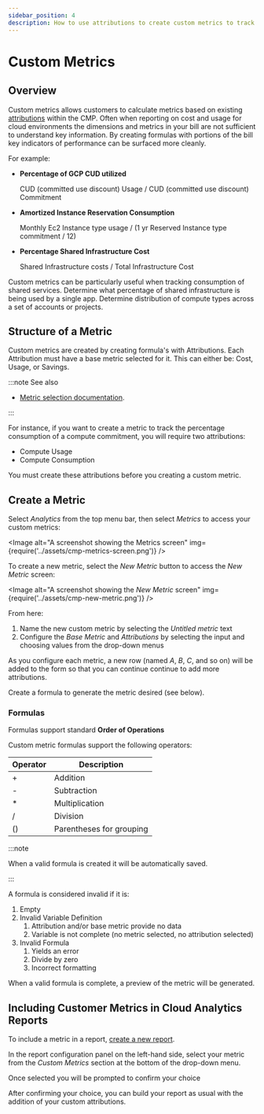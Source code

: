 ```yaml
---
sidebar_position: 4
description: How to use attributions to create custom metrics to track and report on KPIs for your cloud
---
```


# Custom Metrics

## Overview

Custom metrics allows customers to calculate metrics based on existing [attributions](attributing-cloud-spend.mdx) within the CMP. Often when reporting on cost and usage for cloud environments the dimensions and metrics in your bill are not sufficient to understand key information. By creating formulas with portions of the bill key indicators of performance can be surfaced more cleanly.

For example:

- **Percentage of GCP CUD utilized**

  CUD (committed use discount) Usage / CUD (committed use discount) Commitment

- **Amortized Instance Reservation Consumption**

  Monthly Ec2 Instance type usage / (1 yr Reserved Instance type commitment / 12)

- **Percentage Shared Infrastructure Cost**

  Shared Infrastructure costs / Total Infrastructure Cost

Custom metrics can be particularly useful when tracking consumption of shared services. Determine what percentage of shared infrastructure is being used by a single app. Determine distribution of compute types across a set of accounts or projects.

## Structure of a Metric

Custom metrics are created by creating formula's with Attributions. Each Attribution must have a base metric selected for it. This can either be: Cost, Usage, or Savings.

:::note See also

- [Metric selection documentation](editing-your-cloud-report.mdx#metrics).

:::

For instance, if you want to create a metric to track the percentage consumption of a compute commitment, you will require two attributions:

- Compute Usage
- Compute Consumption

You must create these attributions before you creating a custom metric.

## Create a Metric

Select _Analytics_ from the top menu bar, then select _Metrics_ to access your custom metrics:


<Image
  alt="A screenshot showing the Metrics screen"
  img={require('../assets/cmp-metrics-screen.png')}
/>

To create a new metric, select the _New Metric_ button to access the _New Metric_ screen:

<Image
  alt="A screenshot showing the _New Metric_ screen"
  img={require('../assets/cmp-new-metric.png')}
/>

From here:

1. Name the new custom metric by selecting the _Untitled metric_ text
2. Configure the _Base Metric_ and _Attributions_ by selecting the input and choosing values from the drop-down menus

As you configure each metric, a new row (named _A_, _B_, _C_, and so on) will
be added to the form so that you can continue continue to add more
attributions.

Create a formula to generate the metric desired (see below).

### Formulas

Formulas support standard **Order of Operations**

Custom metric formulas support the following operators:

| Operator | Description              |
| -------- | ------------------------ |
| +        | Addition                 |
| -        | Subtraction              |
| \*       | Multiplication           |
| /        | Division                 |
| ()       | Parentheses for grouping |

:::note

When a valid formula is created it will be automatically saved.

:::

A formula is considered invalid if it is:

1. Empty
2. Invalid Variable Definition
   1. Attribution and/or base metric provide no data
   2. Variable is not complete (no metric selected, no attribution selected)
3. Invalid Formula
   1. Yields an error
   2. Divide by zero
   3. Incorrect formatting

When a valid formula is complete, a preview of the metric will be generated.

## Including Customer Metrics in Cloud Analytics Reports

To include a metric in a report, [create a new report](create-cloud-report/index.mdx).

In the report configuration panel on the left-hand side, select your metric from the _Custom Metrics_ section at the bottom of the drop-down menu.

Once selected you will be prompted to confirm your choice

After confirming your choice, you can build your report as usual with the addition of your custom attributions.
